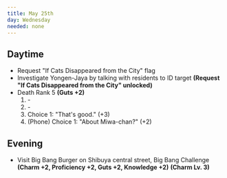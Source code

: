 ```yaml
---
title: May 25th
day: Wednesday
needed: none
---
```


## Daytime
- Request "If Cats Disappeared from the City" flag
- Investigate Yongen-Jaya by talking with residents to ID target **(Request "If Cats
Disappeared from the City" unlocked)**
- Death Rank 5 **(Guts +2)**
    1. \-
    1. \-
    1. Choice 1: "That's good." (+3)
    1. (Phone) Choice 1: "About Miwa-chan?" (+2)

## Evening
- Visit Big Bang Burger on Shibuya central street, Big Bang Challenge **(Charm +2,
Proficiency +2, Guts +2, Knowledge +2)** **(Charm Lv. 3)**
